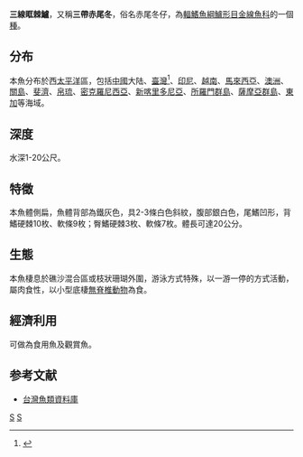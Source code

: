{{NoteTA
|G1=Toponym
}}
{{Speciesbox 
| taxon = Scolopsis trilineata
| status = NE
| status_system = IUCN
| authority = [[Kner|Kner]], 1868
| synonyms = *''Scolopsis trilineatus''<br /><small> Kner, 1868</small>''
}}
'''三線眶棘鱸'''，又稱'''三帶赤尾冬'''，俗名赤尾冬仔，為[[輻鰭魚綱|輻鰭魚綱]][[鱸形目|鱸形目]][[金線魚科|金線魚科]]的一個[[種|種]]。

==分布==
本魚分布於西[[太平洋|太平洋]]區，包括[[中國|中國]]大陆、[[臺灣|臺灣]]<ref>{{Cite web |url=http://fishdb.sinica.edu.tw/chi/species.php?id=382206 |title=存档副本 |accessdate=2019-01-03 |archive-date=2019-01-03 |archive-url=https://web.archive.org/web/20190103210346/http://fishdb.sinica.edu.tw/chi/species.php?id=382206 |dead-url=no }}</ref>、[[印尼|印尼]]、[[越南|越南]]、[[馬來西亞|馬來西亞]]、[[澳洲|澳洲]]、[[關島|關島]]、[[斐濟|斐濟]]、[[帛琉|帛琉]]、[[密克羅尼西亞|密克羅尼西亞]]、[[新喀里多尼亞|新喀里多尼亞]]、[[所羅門群島|所羅門群島]]、[[薩摩亞群島|薩摩亞群島]]、[[東加|東加]]等海域。

==深度==
水深1-20公尺。

==特徵==
本魚體側扁，魚體背部為鐵灰色，具2-3條白色斜紋，腹部銀白色，尾鰭凹形，背鰭硬棘10枚、軟條9枚；臀鰭硬棘3枚、軟條7枚。體長可達20公分。

==生態==
本魚棲息於礁沙混合區或枝狀珊瑚外圍，游泳方式特殊，以一游一停的方式活動，屬肉食性，以小型底棲[[無脊椎動物|無脊椎動物]]為食。

==經濟利用==
可做為食用魚及觀賞魚。

==参考文献==
*[http://fishdb.sinica.edu.tw/ 台灣魚類資料庫]{{Wayback|url=http://fishdb.sinica.edu.tw/ |date=20160304193340 }}
{{Taxonbar}}

[[Category:食用鱼|S]]
[[Category:觀賞魚|S]]